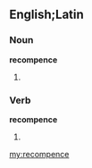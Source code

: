 ==English;Latin==

===Noun===
'''recompence'''

# {{misspelling of|recompense}}

===Verb===
'''recompence'''

# {{misspelling of|recompense}}

[[my:recompence]]